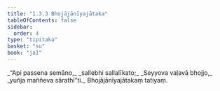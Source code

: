 ```yaml
---
title: "1.3.3 Bhojājānīyajātaka"
tableOfContents: false
sidebar:
  order: 4
type: "tipitaka"
basket: "su"
book: "ja1"
---
```



<DynamicBreadcrumb />

<Division number="23" book="ja1">

<Paragraph number="50" type="verses" book="ja1">
_“Api passena semāno,_  
_sallebhi sallalīkato;_  
_Seyyova vaḷavā bhojjo,_  
_yuñja maññeva sārathī”ti._  


</Paragraph>
</Division>

<Paragraph number="51" type="center" book="ja1">
Bhojājānīyajātakaṃ tatiyaṃ.
</Paragraph>